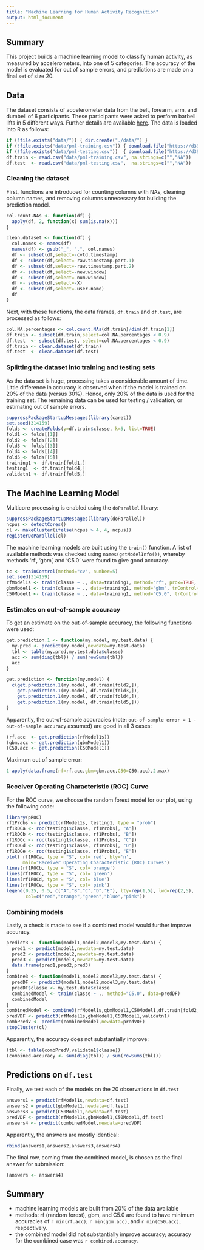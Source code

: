 ```yaml
---
title: "Machine Learning for Human Activity Recognition"
output: html_document
---
```


## Summary

This project builds a machine learning model to classify human activity,
as measured by accelerometers, into one of 5 categories.
The accuracy of the model is evaluated for out of sample errors,
and predictions are made on a final set of size 20.

## Data

The dataset consists of accelerometer data from the belt, forearm, arm, and dumbell of 6 participants.
These participants were asked to perform barbell lifts in 5 different ways.
Further details are available
[here](http://groupware.les.inf.puc-rio.br/har).
The data is loaded into R as follows:
```r
if (!file.exists("data/")) { dir.create("./data/") }
if (!file.exists("data/pml-training.csv")) { download.file("https://d396qusza40orc.cloudfront.net/predmachlearn/pml-training.csv","data/pml-training.csv",method="curl") }
if (!file.exists("data/pml-testing.csv"))  { download.file("https://d396qusza40orc.cloudfront.net/predmachlearn/pml-testing.csv", "data/pml-testing.csv", method="curl") }
df.train <- read.csv("data/pml-training.csv", na.strings=c("","NA"))
df.test  <- read.csv("data/pml-testing.csv",  na.strings=c("","NA"))
```

### Cleaning the dataset

First, functions are introduced for counting columns with NAs,
cleaning column names, and removing columns unnecessary for building
the prediction model.
```r
col.count.NAs <- function(df) {
  apply(df, 2, function(x) sum(is.na(x)))
}

clean.dataset <- function(df) {
  col.names <- names(df)
  names(df) <- gsub("_", ".", col.names)
  df <- subset(df,select=-cvtd.timestamp)
  df <- subset(df,select=-raw.timestamp.part.1)
  df <- subset(df,select=-raw.timestamp.part.2)
  df <- subset(df,select=-new.window)
  df <- subset(df,select=-num.window)
  df <- subset(df,select=-X)
  df <- subset(df,select=-user.name)
  df
}
```

Next, with these functions, the data frames, `df.train` and `df.test`,
are processed as follows:
```r
col.NA.percentages <- col.count.NAs(df.train)/dim(df.train[1])
df.train <- subset(df.train,select=col.NA.percentages < 0.9)
df.test  <- subset(df.test, select=col.NA.percentages < 0.9)
df.train <- clean.dataset(df.train)
df.test  <- clean.dataset(df.test)
```

### Splitting the dataset into training and testing sets

As the data set is huge, processing takes a considerable amount
of time. Little difference in accuracy is observed when if the
model is trained on 20% of the data (versus 30%).  Hence,
only 20% of the data is used for the training set.  The remaining
data can be used for testing / validation, or estimating out
of sample errors.
```r
suppressPackageStartupMessages(library(caret))
set.seed(314159)
folds <- createFolds(y=df.train$classe, k=5, list=TRUE)
fold1 <- folds[[1]]
fold2 <- folds[[2]]
fold3 <- folds[[3]]
fold4 <- folds[[4]]
fold5 <- folds[[5]]
training1 <- df.train[fold1,]
testing1  <- df.train[fold4,]
validatn1 <- df.train[fold5,]
```

## The Machine Learning Model

Multicore processing is enabled using the `doParallel` library:
```r
suppressPackageStartupMessages(library(doParallel))
ncpus <- detectCores()
cl <- makeCluster(ifelse(ncpus > 4, 4, ncpus))
registerDoParallel(cl)
```

The machine learning models are built using the `train()` function.
A list of available methods was checked using `names(getModelInfo())`,
whereby methods 'rf', 'gbm', and 'C5.0' were found to give good accuracy.
```r
tc <- trainControl(method="cv", number=5)
set.seed(314159)
rfModel1s <- train(classe ~ ., data=training1, method="rf", prox=TRUE, trControl=tc, preProc = c("center", "scale"))
gbmModel1 <- train(classe ~ ., data=training1, method="gbm", trControl=tc)
C50Model1 <- train(classe ~ ., data=training1, method="C5.0", trControl=tc)
```

### Estimates on out-of-sample accuracy
To get an estimate on the out-of-sample accuracy,
the following functions were used:
```r
get.prediction.1 <- function(my.model, my.test.data) {
  my.pred <- predict(my.model,newdata=my.test.data)
  tbl <- table(my.pred,my.test.data$classe)
  acc <- sum(diag(tbl)) / sum(rowSums(tbl))
  acc
}

get.prediction <- function(my.model) {
  c(get.prediction.1(my.model, df.train[fold2,]),
    get.prediction.1(my.model, df.train[fold3,]),
    get.prediction.1(my.model, df.train[fold4,]),
    get.prediction.1(my.model, df.train[fold5,]))
}
```

Apparently, the out-of-sample accuracies (note: `out-of-sample error = 1 - out-of-sample accuracy` assumed) are good in all 3 cases:
```r
(rf.acc  <- get.prediction(rfModel1s))
(gbm.acc <- get.prediction(gbmModel1))
(C50.acc <- get.prediction(C50Model1))
```

Maximum out of sample error:
```r
1-apply(data.frame(rf=rf.acc,gbm=gbm.acc,C50=C50.acc),2,max)
```

### Receiver Operating Characteristic (ROC) Curve

For the ROC curve, we choose the random forest model for our plot,
using the following code:
```r
library(pROC)
rf1Probs <- predict(rfModel1s, testing1, type = "prob")
rf1ROCa <- roc(testing1$classe, rf1Probs[, "A"])
rf1ROCb <- roc(testing1$classe, rf1Probs[, "B"])
rf1ROCc <- roc(testing1$classe, rf1Probs[, "C"])
rf1ROCd <- roc(testing1$classe, rf1Probs[, "D"])
rf1ROCe <- roc(testing1$classe, rf1Probs[, "E"])
plot( rf1ROCa, type = "S", col='red', bty='n',
      main="Receiver Operating Characteristic (ROC) Curves")
lines(rf1ROCb, type = "S", col='orange')
lines(rf1ROCc, type = "S", col='green')
lines(rf1ROCd, type = "S", col='blue')
lines(rf1ROCe, type = "S", col='pink')
legend(0.25, 0.5, c("A","B","C","D","E"), lty=rep(1,5), lwd=rep(2,5),
       col=c("red","orange","green","blue","pink"))
```

### Combining models

Lastly, a check is made to see if a combined model would
further improve accuracy.
```r
predict3 <- function(model1,model2,model3,my.test.data) {
  pred1 <- predict(model1,newdata=my.test.data)
  pred2 <- predict(model2,newdata=my.test.data)
  pred3 <- predict(model3,newdata=my.test.data)
  data.frame(pred1,pred2,pred3)
}
combine3 <- function(model1,model2,model3,my.test.data) {
  predDF <- predict3(model1,model2,model3,my.test.data)
  predDF$classe <- my.test.data$classe
  combinedModel <- train(classe ~ ., method="C5.0", data=predDF)
  combinedModel
}
combinedModel <- combine3(rfModel1s,gbmModel1,C50Model1,df.train[fold2,])
predVDF <- predict3(rfModel1s,gbmModel1,C50Model1,validatn1)
combPredV <- predict(combinedModel,newdata=predVDF)
stopCluster(cl)
```

Apparently, the accuracy does not substantially improve:
```r
(tbl <- table(combPredV,validatn1$classe))
(combined.accuracy <- sum(diag(tbl)) / sum(rowSums(tbl)))
```

## Predictions on `df.test`

Finally, we test each of the models on the 20 observations
in `df.test`

```r
answers1 = predict(rfModel1s,newdata=df.test)
answers2 = predict(gbmModel1,newdata=df.test)
answers3 = predict(C50Model1,newdata=df.test)
predVDF <- predict3(rfModel1s,gbmModel1,C50Model1,df.test)
answers4 <- predict(combinedModel,newdata=predVDF)
```

Apparently, the answers are mostly identical:
```r
rbind(answers1,answers2,answers3,answers4)
```

The final row, coming from the combined model, is chosen as
the final answer for submission:
```r
(answers <- answers4)
```

## Summary

- machine learning models are built from 20% of the data available
- methods: rf (random forest), gbm, and C5.0 are found to have minimum
  accuracies of `r min(rf.acc)`, `r min(gbm.acc)`, and `r min(C50.acc)`,
  respectively.
- the combined model did not substantially improve accuracy; accuracy
  for the combined case was `r combined.accuracy`.
